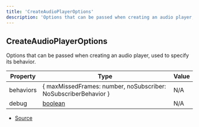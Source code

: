 ```yaml
---
title: 'CreateAudioPlayerOptions'
description: 'Options that can be passed when creating an audio player, used to specify its behavior.'
---
```


## CreateAudioPlayerOptions

Options that can be passed when creating an audio player, used to specify its behavior.

| Property  | Type                                                                                                | Value |
| --------- | --------------------------------------------------------------------------------------------------- | ----- |
| behaviors | \{ maxMissedFrames: number, noSubscriber: NoSubscriberBehavior }                                    | N/A   |
| debug     | [boolean](https://developer.mozilla.org/en-US/docs/Web/JavaScript/Reference/Global_Objects/Boolean) | N/A   |

- [Source](https://github.com/androz2091/discord-player/blob/ce04b3f4c6671029ce4d4aa9090e56ac7e7f5666/packages/discord-voip/src/audio/AudioPlayer.ts#L69)
